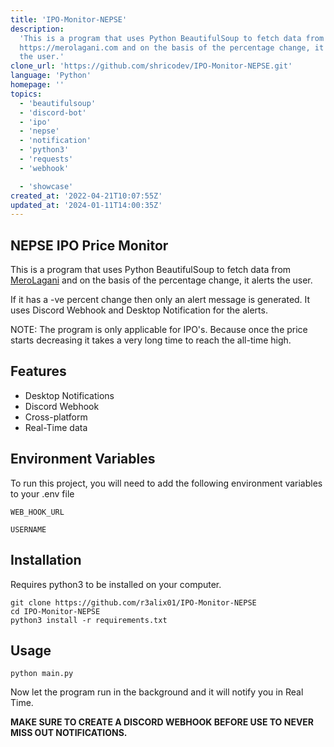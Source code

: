 ```yaml
---
title: 'IPO-Monitor-NEPSE'
description:
  'This is a program that uses Python BeautifulSoup to fetch data from
  https://merolagani.com and on the basis of the percentage change, it alerts
  the user.'
clone_url: 'https://github.com/shricodev/IPO-Monitor-NEPSE.git'
language: 'Python'
homepage: ''
topics:
  - 'beautifulsoup'
  - 'discord-bot'
  - 'ipo'
  - 'nepse'
  - 'notification'
  - 'python3'
  - 'requests'
  - 'webhook'

  - 'showcase'
created_at: '2022-04-21T10:07:55Z'
updated_at: '2024-01-11T14:00:35Z'
---
```


## NEPSE IPO Price Monitor

This is a program that uses Python BeautifulSoup to fetch data from
[MeroLagani](https://merolagani.com) and on the basis of the percentage change,
it alerts the user.

If it has a -ve percent change then only an alert message is generated. It uses
Discord Webhook and Desktop Notification for the alerts.

NOTE: The program is only applicable for IPO's. Because once the price starts
decreasing it takes a very long time to reach the all-time high.

## Features

- Desktop Notifications
- Discord Webhook
- Cross-platform
- Real-Time data

## Environment Variables

To run this project, you will need to add the following environment variables to
your .env file

`WEB_HOOK_URL`

`USERNAME`

## Installation

Requires python3 to be installed on your computer.

```
git clone https://github.com/r3alix01/IPO-Monitor-NEPSE
cd IPO-Monitor-NEPSE
python3 install -r requirements.txt
```

## Usage

```
python main.py
```

Now let the program run in the background and it will notify you in Real Time.

**MAKE SURE TO CREATE A DISCORD WEBHOOK BEFORE USE TO NEVER MISS OUT
NOTIFICATIONS.**
